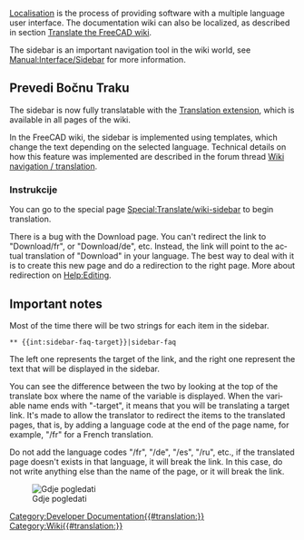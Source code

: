 <languages/>
<div lang="en" dir="ltr" class="mw-content-ltr">
[[Localisation|Localisation]] is the process of providing software with a multiple language user interface. The documentation wiki can also be localized, as described in section [[Localisation#Translate_the_FreeCAD_wiki|Translate the FreeCAD wiki]].
</div>

<div lang="en" dir="ltr" class="mw-content-ltr">
The sidebar is an important navigation tool in the wiki world, see [http://www.mediawiki.org/wiki/Manual:Interface/Sidebar Manual:Interface/Sidebar] for more information.
</div>

<span id="Translate_the_sidebar"></span>
==Prevedi Bočnu Traku==

<div lang="en" dir="ltr" class="mw-content-ltr">
The sidebar is now fully translatable with the [http://www.mediawiki.org/wiki/Help:Extension:Translate Translation extension], which is available in all pages of the wiki.
</div>

<div lang="en" dir="ltr" class="mw-content-ltr">
In the FreeCAD wiki, the sidebar is implemented using templates, which change the text depending on the selected language. Technical details on how this feature was implemented are described in the forum thread [https://forum.freecad.org/viewtopic.php?f=21&t=9687&start=10#p80441 Wiki navigation / translation].
</div>

<span id="Instructions"></span>
===Instrukcije===

<div lang="en" dir="ltr" class="mw-content-ltr">
You can go to the special page [[Special:Translate/wiki-sidebar]] to begin translation.
</div>

<div lang="en" dir="ltr" class="mw-content-ltr">
There is a bug with the Download page. You can't redirect the link to "Download/fr", or "Download/de", etc. Instead, the link will point to the actual translation of "Download" in your language. The best way to deal with it is to create this new page and do a redirection to the right page. More about redirection on [[Help:Editing]].
</div>

<div lang="en" dir="ltr" class="mw-content-ltr">
==Important notes==
</div>

<div lang="en" dir="ltr" class="mw-content-ltr">
Most of the time there will be two strings for each item in the sidebar.
</div>

 <nowiki>** {{int:sidebar-faq-target}}|sidebar-faq</nowiki>

<div lang="en" dir="ltr" class="mw-content-ltr">
The left one represents the target of the link, and the right one represent the text that will be displayed in the sidebar.
</div>

<div lang="en" dir="ltr" class="mw-content-ltr">
You can see the difference between the two by looking at the top of the translate box where the name of the variable is displayed. When the variable name ends with "-target", it means that you will be translating a target link. It's made to allow the translator to redirect the items to the translated pages, that is, by adding a language code at the end of the page name, for example, "/fr" for a French translation.
</div>

<div lang="en" dir="ltr" class="mw-content-ltr">
Do not add the language codes "/fr", "/de", "/es", "/ru", etc., if the translated page doesn't exists in that language, it will break the link. In this case, do not write anything else than the name of the page, or it will break the link.
</div>

[[File:Translate-sidebar-instruction.png|left|Gdje pogledati]]

[[Category:Developer Documentation{{#translation:}}]]
[[Category:Wiki{{#translation:}}]]
{{clear}}